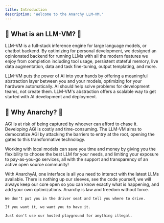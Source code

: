```yaml
---
title: Introduction
description: 'Welcome to the Anarchy LLM-VM.'
---
```


## 💁 What is an LLM-VM? 💁

LLM-VM is a full-stack inference engine for large language models, or chatbot backend. By optimizing for personal development, we designed an opinionated backend for running LLMs with all the modern features we enjoy from completion including tool usage, persistent stateful memory, live data augmentation, data and task fine-tuning, output templating, and more.

LLM-VM puts the power of AI into your hands by offering a meaningful abstraction layer between you and your models, optimizing for your hardware automatically. AI should help solve problems for development teams, not create them. LLM-VM's abstraction offers a scalable way to get started with AI development and deployment.


## 🤌 Why Anarchy? 🤌 

AGI is at risk of being captured by whoever can afford to chase it. Developing AGI is costly and time-consuming. The LLM-VM aims to democratize AGI by attacking the barriers to entry at the root, opening the gates to this transformative technology.

Working with local models can save you time and money by giving you the flexibility to choose the best LLM for your needs, and limiting your exposure to pay-as-you-go services, all with the support and transparency of an active open source community!


<CardGroup cols={1}>
  <Card	   
    title="Speed up Development"
    icon="layer-group"
  >   
    With AnarchyAI, one interface is all you need to interact with the latest LLMs available.
  </Card>
  <Card
    title="Open Source"
    icon="pen-to-square"
  >
    There is nothing up our sleeves, see the code yourself, we will always keep our core open so you can know exactly what is happening, and add your own optimizations.
  </Card>
  <Card
    title="Non Judgemental"
    icon="stars"
  >
    Anarchy is law and freedom without force.

    We don't put you in the driver seat and tell you where to drive.
    
    If you want it, we want you to have it.

    Just don't use our hosted playground for anything illegal.
  </Card>
</CardGroup>

